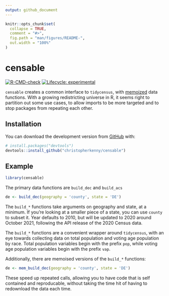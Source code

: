 ```yaml
---
output: github_document
---
```


<!-- README.md is generated from README.Rmd. Please edit that file -->

```r
knitr::opts_chunk$set(
  collapse = TRUE,
  comment = "#>",
  fig.path = "man/figures/README-",
  out.width = "100%"
)
```

# censable

<!-- badges: start -->
[![R-CMD-check](https://github.com/christopherkenny/censable/workflows/R-CMD-check/badge.svg)](https://github.com/christopherkenny/censable/actions)
[![Lifecycle: experimental](https://img.shields.io/badge/lifecycle-experimental-orange.svg)](https://lifecycle.r-lib.org/articles/stages.html#experimental)
<!-- badges: end -->

`censable` creates a common interface to `tidycensus`, with [memoized](https://github.com/r-lib/memoise) data functions. With a growing redistricting universe in R, it seems right to partition out some use cases, to allow imports to be more targeted and to stop packages from repeating each other.

## Installation
<!--
You can install the released version of censable from [CRAN](https://CRAN.R-project.org) with:

``` r
install.packages("censable")
```
-->
You can download the development version from [GitHub](https://github.com/) with:

``` r
# install.packages("devtools")
devtools::install_github("christopherkenny/censable")
```
## Example
```r
library(censable)
```

The primary data functions are `build_dec` and `build_acs`
```r
de <- build_dec(geography = 'county', state = 'DE')
```
The `build_*` functions take arguments on geography and state, at a minimum. If you're looking at a smaller piece of a state, you can use `county` to subset it. Year defaults to 2010, but will be updated to 2020 around October 2021, following the API release of the 2020 Census data.

The `build_*` functions are a convenient wrapper around `tidycensus`, with an eye towards collecting data on total population and voting age population by race. Total population variables begin with the prefix `pop`, while voting age population variables begin with the prefix `vap`. 

Additionally, there are memoised versions of the `build_*` functions:
```r
de <- mem_build_dec(geography = 'county', state = 'DE')
```
These speed up repeated calls, allowing you to have code that is self contained and reproducable, without taking the time hit of having to redownload the data each time.

